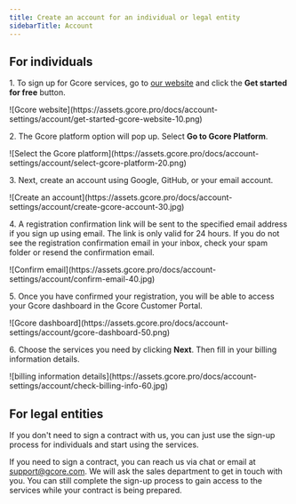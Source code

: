 ---
title: Create an account for an individual or legal entity
sidebarTitle: Account
---

## For individuals

1\. To sign up for Gcore services, go to [ our website](https://gcore.com) and click the **Get started for free** button.


<Frame>![Gcore website](https://assets.gcore.pro/docs/account-settings/account/get-started-gcore-website-10.png)</Frame>



2\. The Gcore platform option will pop up. Select **Go to Gcore Platform**.


<Frame>![Select the Gcore platform](https://assets.gcore.pro/docs/account-settings/account/select-gcore-platform-20.png)</Frame>



3\. Next, create an account using Google, GitHub, or your email account.


<Frame>![Create an account](https://assets.gcore.pro/docs/account-settings/account/create-gcore-account-30.jpg)</Frame>



4\. A registration confirmation link will be sent to the specified email address if you sign up using email. The link is only valid for 24 hours. If you do not see the registration confirmation email in your inbox, check your spam folder or resend the confirmation email.


<Frame>![Confirm email](https://assets.gcore.pro/docs/account-settings/account/confirm-email-40.jpg)</Frame>



5\. Once you have confirmed your registration, you will be able to access your Gcore dashboard in the Gcore Customer Portal.


<Frame>![Gcore dashboard](https://assets.gcore.pro/docs/account-settings/account/gcore-dashboard-50.png)</Frame>



6\. Choose the services you need by clicking **Next**. Then fill in your billing information details.


<Frame>![billing information details](https://assets.gcore.pro/docs/account-settings/account/check-billing-info-60.jpg)</Frame>



## For legal entities

If you don't need to sign a contract with us, you can just use the sign-up process for individuals and start using the services.

If you need to sign a contract, you can reach us via chat or email at [support@gcore.com](mailto:support@gcore.com). We will ask the sales department to get in touch with you. You can still complete the sign-up process to gain access to the services while your contract is being prepared.